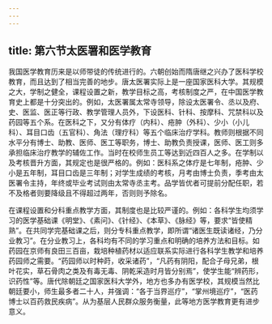 ```yaml
---
---
---
```

title: 第六节太医署和医学教育
---



我国医学教育历来是以师带徒的传统进行的。六朝创始而隋唐继之兴办了医科学校教育，而且达到了相当完善的地步。唐太医署实际上是一座国家医科大学。其规模之大，学制之健全，课程设置之新，教学目标之高，考核制度之严，在中国医学教育史上都是十分突出的。例如，太医署属太常寺领导，除设太医署令、丞以及府、史、医监、医正等行政、教学管理人员外，下设医科、针科、按摩科、咒禁科以及药园等五个系。在医科之下，又分有体疗（内科）、疮肿（外科）、少小（小儿科）、耳目口齿（五官科）、角法（理疗科）等五个临床治疗学科。教师则根据不同水平分有博士、助教、医师、医工等职务，博士、助教负责授课，医师、医工则多承担临床治疗教学的辅佐工作。当时在校师生员工等达到近四百人之多。在学制以及考核晋升方面，其规定也是很严格的。例如：医科系之体疗是七年制，疮肿、少小是五年制，耳目口齿是三年制；对学生成绩的考核，月考由博士负责，季考由太医署令主持，年终或毕业考试则由太常寺丞主考。品学皆优者可提前分配任职，若不及格者则要降级且不得超过两年，否则则予除名。

在课程设置和分科重点教学方面，其制度也是比较严谨的。例如：各科学生均须学习的医学基础课《明堂》、《素问》、《针经》、《本草》、《脉经》等，要求“皆使精熟”。在共同学完基础课之后，则分专科重点教学，即所谓“诸医生既读诸经，乃分业教习”。在分业教习上，各科均有不同的学习重点和明确的培养方法和目标。如药园在京师有良田三百亩，栽培种植药材以适应联系实际进行各科学生教学和培养药园师之需要。“药园师以时种莳，收采诸药”，“凡药有阴阳，配合子母兄弟，根叶花实，草石骨肉之类及有毒无毒、阴乾采造时月皆分别焉”，使学生能“辨药形，识药性”等。唐代除朝廷之国家医科大学外，地方也多办有医学校，其规模当然比朝廷要小，师生最多者二十人，并强调：“各于当界巡疗”，“掌州境巡疗”，“医药博士以百药救民疾病”。从为基层人民群众服务衡量，此等地方医学教育更有进步意义。